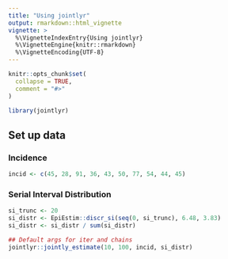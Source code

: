 ```yaml
---
title: "Using jointlyr"
output: rmarkdown::html_vignette
vignette: >
  %\VignetteIndexEntry{Using jointlyr}
  %\VignetteEngine{knitr::rmarkdown}
  %\VignetteEncoding{UTF-8}
---
```


```r
knitr::opts_chunk$set(
  collapse = TRUE,
  comment = "#>"
)
```

```r
library(jointlyr)
```

## Set up data

### Incidence

```r
incid <- c(45, 28, 91, 36, 43, 50, 77, 54, 44, 45)
```

### Serial Interval Distribution

```r
si_trunc <- 20
si_distr <- EpiEstim::discr_si(seq(0, si_trunc), 6.48, 3.83)
si_distr <- si_distr / sum(si_distr)
```


```r
## Default args for iter and chains
jointlyr::jointly_estimate(10, 100, incid, si_distr)
```
